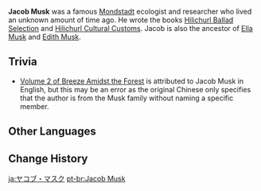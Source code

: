 {{Character Infobox
|type             = Mentioned
|deceased         = Past
|region           = Mondstadt

|affiliation      = Musk Family
|title            = Mondstadt Ecologist
|ancestry         = Musk Family
|relative         = Dr. Edith
|relativeNote     = descendant
|relative2        = Ella Musk
|relativeNote2    = descendant
}}
'''Jacob Musk''' was a famous [[Mondstadt]] ecologist and researcher who lived an unknown amount of time ago. He wrote the books [[Hilichurl Ballad Selection]] and [[Hilichurl Cultural Customs]]. Jacob is also the ancestor of [[Ella Musk]] and [[Dr. Edith|Edith Musk]].
<!--
==Story==
-->
==Trivia==
* [[Breeze Amidst the Forest#Vol. 2|Volume 2 of Breeze Amidst the Forest]] is attributed to Jacob Musk in English, but this may be an error as the original Chinese only specifies that the author is from the Musk family without naming a specific member.

==Other Languages==
{{Other Languages|default_hidden=1
|en        = Jacob Musk
|zhs       = 雅各布・马斯克
|zhs_rm    = Yǎgèbù Mǎsīkè
|zht       = 雅各伯・馬斯克
|zht_rm    = Yǎgèbó Mǎsīkè
|ja        = ヤコブ・マスク
|ja_rm     = Yakobu Masuku
|ko        = 야곱<・: >머스크
|es        = Jacob Musk
|fr        = Jacob Musk
|ru        = Джейкоб Маск
|th        = Jacob Musk
|vi        = Jacob Musk
|de        = Jacob Musk
|id        = Jacob Musk
|pt        = Jacob Musk
|tr        = Jacob Musk
|it        = Jacob Musk
}}

==Change History==
{{Change History|introduced=1.0}}

[[ja:ヤコブ・マスク]]
[[pt-br:Jacob Musk]]